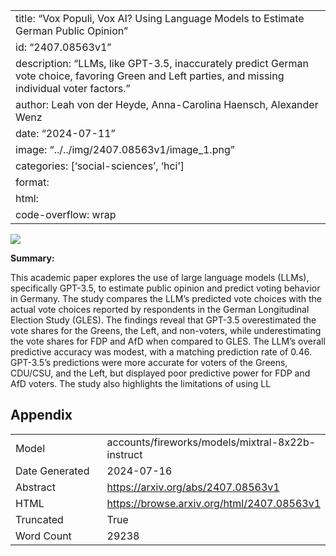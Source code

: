 
---
title: "Vox Populi, Vox AI? Using Language Models to Estimate German Public Opinion"
id: "2407.08563v1"
description: "LLMs, like GPT-3.5, inaccurately predict German vote choice, favoring Green and Left parties, and missing individual voter factors."
author: Leah von der Heyde, Anna-Carolina Haensch, Alexander Wenz
date: "2024-07-11"
image: "../../img/2407.08563v1/image_1.png"
categories: ['social-sciences', 'hci']
format:
  html:
    code-overflow: wrap
---

![](../../img/2407.08563v1/image_1.png)

**Summary:**

This academic paper explores the use of large language models (LLMs), specifically GPT-3.5, to estimate public opinion and predict voting behavior in Germany. The study compares the LLM's predicted vote choices with the actual vote choices reported by respondents in the German Longitudinal Election Study (GLES). The findings reveal that GPT-3.5 overestimated the vote shares for the Greens, the Left, and non-voters, while underestimating the vote shares for FDP and AfD when compared to GLES. The LLM's overall predictive accuracy was modest, with a matching prediction rate of 0.46. GPT-3.5's predictions were more accurate for voters of the Greens, CDU/CSU, and the Left, but displayed poor predictive power for FDP and AfD voters. The study also highlights the limitations of using LL

## Appendix

|          |          |
|----------|----------|
| Model     | accounts/fireworks/models/mixtral-8x22b-instruct       |
| Date Generated     | 2024-07-16       |
| Abstract | [https://arxiv.org/abs/2407.08563v1](https://arxiv.org/abs/2407.08563v1)        |
| HTML     | [https://browse.arxiv.org/html/2407.08563v1](https://browse.arxiv.org/html/2407.08563v1)       |
| Truncated       | True       |
| Word Count       | 29238       |